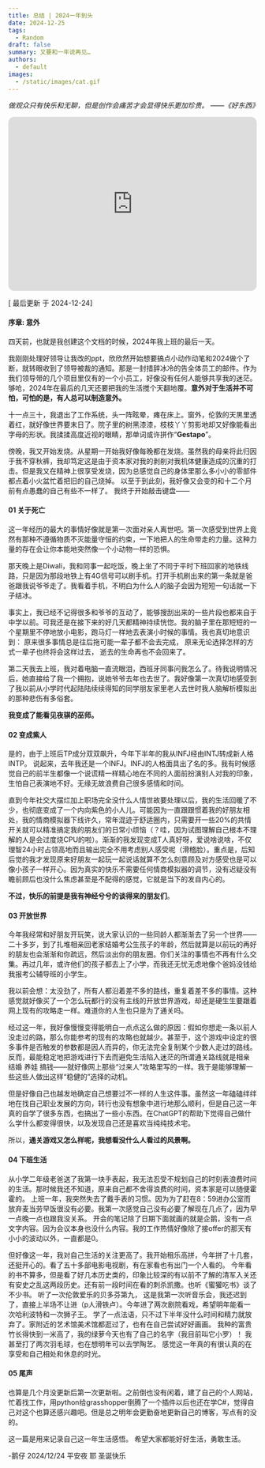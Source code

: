 ```yaml
---
title: 总结 | 2024一年到头
date: 2024-12-25
tags:
  - Random
draft: false
summary: 又要和一年说再见…
authors:
  - default
images:
  - /static/images/cat.gif
---
```


_做观众只有快乐和无聊，但是创作会痛苦才会显得快乐更加珍贵。
——《好东西》_

<iframe style="border-radius:12px" src="https://open.spotify.com/embed/track/3PV8uIQnxD4Qiimn3x6PVr?utm_source=generator" width="100%" height="352" frameBorder="0" allowfullscreen="" allow="autoplay; clipboard-write; encrypted-media; fullscreen; picture-in-picture" loading="lazy"></iframe>

[ 最后更新 于 2024-12-24] 

#### 序章: 意外

四天前，也就是我创建这个文档的时候，2024年我上班的最后一天。

我刚刚处理好领导让我改的ppt，欣欣然开始想要搞点小动作动笔和2024做个了断，就转眼收到了领导被裁的通知。那是一封措辞冰冷的告全体员工的邮件。作为我们领导带的几个项目里仅有的一个小员工，好像没有任何人能够共享我的迷茫。够呛，2024年在最后的几天还要把我的生活搅个天翻地覆。**意外对于生活并不可怕，可怕的是，有人总可以制造意外。**

十一点三十，我退出了工作系统，头一阵眩晕，瘫在床上。窗外，伦敦的天黑里透着红，就好像世界要末日了。院子里的树黑漆漆，枝枝丫丫剪影地却又好像能看出字母的形状。我揉揉高度近视的眼睛，那单词或许拼作“**Gestapo**”。

傍晚，我又开始发烧。从星期一开始我好像每晚都在发烧。虽然我的母亲将此归因于我不穿秋裤，我却笃定这是由于资本家对我的剥削对我机体健康造成的沉重的打击。但是我又在精神上很享受发烧，因为总感觉自己的身体里那么多小小的零部件都点着小火盆忙着把旧的自己烧掉。
以至于到此刻，我好像又会变的和十二个月前有点愚蠢的自己有些不一样了。
我终于开始敲击键盘——

#### 01 关于死亡

这一年经历的最大的事情好像就是第一次面对亲人离世吧。第一次感受到世界上竟然有那种不遵循物质不灭能量守恒的约束，一下地把人的生命带走的力量。这种力量的存在会让你本能地突然像一个小动物一样的恐惧。

那天晚上是Diwali，我和同事一起吃饭，晚上坐了不同于平时下班回家的地铁线路，只是因为那段地铁上有4G信号可以刷手机。打开手机刷出来的第一条就是爸爸跟我说爷爷走了。我看着手机，不明白为什么人的脑子会因为短短一句话就一下子结冰。

事实上，我已经不记得很多和爷爷的互动了，能够搜刮出来的一些片段也都来自于中学以前。可我还是在接下来的好几天都精神持续恍惚。我的脑子里在那短短的一个星期里不停地放小电影，跑马灯一样地去表演小时候的事情。我也真切地意识到：
原来很多事情总是往后拖可能一辈子都不会去完成，
原来无论选择怎样的方式一辈子也终将会这样过去，
逝去的生命再也不会回来了。

第二天我去上班，我对着电脑一直流眼泪，西班牙同事问我怎么了。待我说明情况后，她直接给了我一个拥抱，说她爷爷去年也去世了。我好像第一次真切地感受到了我以前从小学时代起陆陆续续得知的同学朋友家里老人去世时我人脑解析模拟出的那种悲伤有多俗套。

**我变成了能看见夜骐的巫师。**

#### 02 变成紫人

是的，由于上班后TP成分双双飙升，今年下半年的我从INFJ经由INTJ转成新人格INTP。
说起来，去年我还是一个INFJ。INFJ的人格面具出了名的多。我有时候感觉自己的前半生都像一个说谎精一样精心地在不同的人面前扮演别人对我的印象，生怕自己表演地不好。无缘无故浪费自己很多感情和时间。

直到今年社交大摆烂加上职场完全没什么人情世故要处理以后，我的生活回暖了不少，也彻底变成了一个内向紫色的小人儿。可能因为一直跟跟惯着我的好朋友相处，我的情商模拟器下线许久，常年混迹于舒适圈内，只需要开一些20%的共情开关就可以精准搞定我的朋友们的日常小烦恼（？哇，因为试图理解自己根本不理解的人是会过度烧CPU的啦）。渐渐的我发现变成T人真好呀，爱说啥说啥，不仅理智24小时占领高地而且输出完全不用考虑别人感受呢（滑稽脸）。重点是，后知后觉的我才发现原来好朋友一起玩一起说话就算不怎么刻意顾及对方感受也是可以像小孩子一样开心。因为真实的快乐不需要任何情商模拟器的调节，没有迟疑没有瞻前顾后也没什么焦虑甚至是不配得的感觉，它就是当下的发自内心的。

**不过，快乐的前提是我有神经兮兮的谈得来的朋友们**。

#### 03 开放世界

今年我经常和好朋友开玩笑，说大家认识的一些同龄人都渐渐去了另一个世界——二十多岁，到了扎堆相亲回老家结婚考公生孩子的年龄，然后就算是以前玩的再好的朋友也会渐渐和你疏远，然后淡出你的朋友圈。你们关注的事情也不再有什么交集。再过几年，或许他们的孩子都去上了小学，而我还无忧无虑地像个爸妈没钱给我报考公辅导班的小学生。

我以前会想：太没劲了，所有人都沿着差不多的路线，重复着差不多的事情。这种感觉就好像买了一个怎么玩都行的没有主线的开放世界游戏，却还是硬生生要跟着网上现有的攻略走一样。难道你的人生也只是为了通关吗。

经过这一年，我好像慢慢变得能明白一点点这么做的原因：假如你想走一条以前人没走过的路，那么你能参考的现有的攻略也就越少。甚至于，这个游戏中设定的很多事件是否触发的参数都是因人而异的，你无法完全复制某个少数人走过的路线。反而，最能稳定地把游戏进行下去而避免生活陷入迷茫的所谓通关路线就是相亲 结婚 养娃 搞钱——就好像网上那些“过来人”攻略里写的一样。我于是能够理解一些这些人做出这样“稳健的”选择的动机。

但是好像自己也越发地确定自己想要过不一样的人生这件事。虽然这一年磕磕绊绊地在找自己职业发展的方向，转行也没有想象中进行地那么顺利，但是自己这一年真的自学了很多东西，也搞出了一些小东西。在ChatGPT的帮助下觉得自己做什么学什么都变得很快，以及发现自己还是喜欢当纯纯技术宅。

所以，**通关游戏又怎么样呢，我想看没什么人看过的风景啊。**

#### 04 下班生活

从小学二年级老爸送了我第一块手表起，我无法忍受不规划自己的时刻表浪费时间的生活。那时候我还不知道，原来自己都不舍得浪费的时间，资本家是可以随便霍霍的。
上班一年，我突然失去了戴手表的习惯。因为为了赶在8：59进办公室而放弃麦当劳早饭很没有必要。我第一次感觉自己没有必要了解现在几点了，因为早一点晚一点也跟我没关系。
开会的笔记除了日期下面就画的就是企鹅，没有一点文字内容。因为会议本身也没什么内容。我的工作热情好像除了接offer的那天有小小的波动以外，一直都是0。

但好像这一年，我对自己生活的关注更高了。我开始租乐高拼，今年拼了十几套，还挺开心的。看了五十多部电影电视剧，有在家看也有出门一个人看的。
今年看的书不算多，但是看了好几本历史类的，印象比较深的有以前不了解的清军入关还有安史之乱这两段历史。还有前一段时间在看的刺杀凯撒。也听《蜜獾吃书》谈了不少书。
听了一次伦敦爱乐的贝多芬第九，
这是我第一次听音乐会，我还迟到了，直接上半场不让进（p人滑铁卢）。今年进了两次剧院看戏，希望明年能看一次哈利波特和一次狮子王。
学了一点法语，只不过下半年没什么时间和精力就放弃了。家附近的艺术馆美术馆都逛过了，也有在自己尝试好好画画。
我种的富贵竹长得快到一米高了，我的绿萝今天也有了自己的名字（我目前叫它小罗）！
我甚至打了两次羽毛球，也在想明年可以去学陶艺。
感觉这一年真的有很认真的在享受和自己相处和休息的时光。

#### 05 尾声

也算是几个月没更新后第一次更新啦。之前倒也没有闲着，建了自己的个人网站，忙着找工作，用python给grasshopper倒腾了一个插件以后也还在学C#，觉得自己对这个也算还感兴趣吧。但是总之明年会更勤奋地更新自己的博客，写点有的没的。

这一篇是用来记录自己这一年生活感悟。
希望大家都能好好生活，勇敢生活。

-鹅仔
2024/12/24 平安夜
耶 圣诞快乐